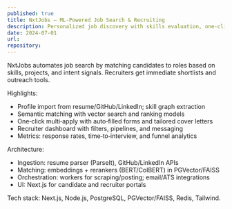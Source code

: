 ```yaml
---
published: true
title: NxtJobs — ML‑Powered Job Search & Recruiting
description: Personalized job discovery with skills evaluation, one‑click multi‑apply, and recruiter tooling.
date: 2024-07-01
url: 
repository: 
---
```


NxtJobs automates job search by matching candidates to roles based on skills, projects, and intent signals. Recruiters get immediate shortlists and outreach tools.

Highlights:

- Profile import from resume/GitHub/LinkedIn; skill graph extraction
- Semantic matching with vector search and ranking models
- One‑click multi‑apply with auto‑filled forms and tailored cover letters
- Recruiter dashboard with filters, pipelines, and messaging
- Metrics: response rates, time‑to‑interview, and funnel analytics

Architecture:

- Ingestion: resume parser (ParseIt), GitHub/LinkedIn APIs
- Matching: embeddings + rerankers (BERT/ColBERT) in PGVector/FAISS
- Orchestration: workers for scraping/posting; email/ATS integrations
- UI: Next.js for candidate and recruiter portals

Tech stack: Next.js, Node.js, PostgreSQL, PGVector/FAISS, Redis, Tailwind.


